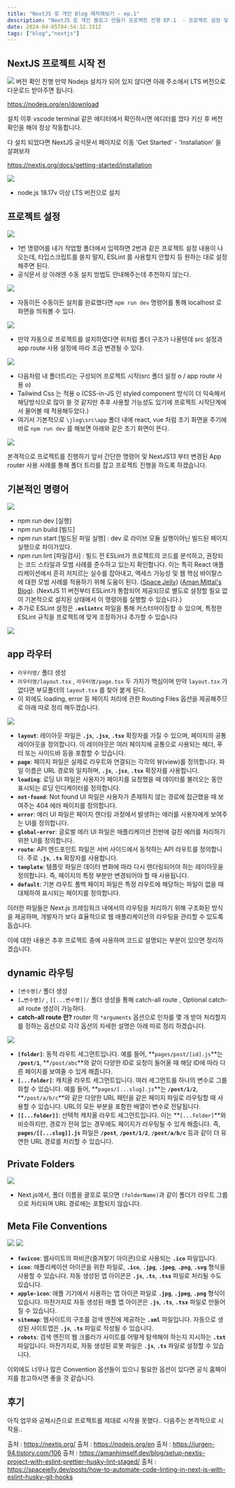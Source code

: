 ```yaml
---
title: "NextJS 로 개인 Blog 제작해보기 - ep.1"
description: "NextJS 로 개인 블로그 만들기 프로젝트 진행 EP.1  - 프로젝트 설정 및 옵션 정리"
date: 2024-04-05T04:54:32.331Z
tags: ["blog","nextjs"]
---
```

## NextJS 프로젝트 시작 전
![](/images/176537ae-43bf-4a87-b9f4-e16d5cd6b330-image.png)
버전 확인 진행
만약 Nodejs 설치가 되어 있지 않다면 아래 주소에서 LTS 버전으로 다운로드 받아주면 됩니다.

https://nodejs.org/en/download

설치 이후 vscode terminal 같은 에디터에서 확인하시면 에디터를 껐다 키신 후 버전 확인을 해야 정상 작동합니다.

다 설치 되었다면 NextJS 공식문서 페이지로 이동 'Get Started' - 'Installation' 을 살펴보자

https://nextjs.org/docs/getting-started/installation

![](/images/6c480ed5-e187-4dca-831d-f5d8965d16d6-image.png)

- node.js 18.17v 이상 LTS 버전으로 설치

## 프로젝트 설정
![](/images/0ee8e2e9-0814-4403-9338-8eb57ce56e49-image.png)

- 1번 명령어를 내가 작업할 폴더에서 입력하면 2번과 같은 프로젝트 설정 내용이 나오는데, 타입스크립트를 쓸지 말지, ESLint 를 사용할지 안할지 등 원하는 대로 설정해주면 된다.
- 공식문서 상 아래엔 수동 설치 방법도 안내해주는데 추천하지 않는다.

![](/images/d128baef-3cc9-4fe2-a752-f64c6a1e7bda-image.png)

- 자동이든 수동이든 설치를 완료했다면 ``npm run dev`` 명령어를 통해 localhost 로 화면을 띄워볼 수 있다.

![](/images/27490d39-0c9b-4db1-babd-2cfc3e0894a5-image.png)
- 만약 자동으로 프로젝트를 설치하였다면 위처럼 폴더 구조가 나올텐데 src 설정과 app route 사용 설정에 따라 조금 변경될 수 있다.

![](/images/34e54832-4144-44f0-bd48-e2818082109b-image.png)
- 다음처럼 내 폴더트리는 구성되어 프로젝트 시작(src 폴더 설정 o / app route 사용 o)
- Tailwind Css 는 적용 o (CSS-in-JS 인 styled component 방식이 더 익숙해서 해당방식으로 많이 쓸 것 같지만 추후 사용할 가능성도 있기에 프로젝트 시작단계에서 물어볼 때 적용해두었다.)
- 여기서 기본적으로 ``\jlog\src\app`` 폴더 내에 react, vue 처럼 초기 화면을 주기에 
바로 ``npm run dev`` 를 해보면 아래와 같은 초기 화면이 뜬다.

![](/images/6bf0e1a8-0326-4ad6-8ad6-101217fc203e-image.png)


본격적으로 프로젝트를 진행하기 앞서 간단한 명령어 및 NextJS13 부터 변경된 App router 사용 사례를 통해 폴더 트리를 잡고 프로젝트 진행을 하도록 하겠습니다.

## 기본적인 명령어

![](/images/5af138d4-e895-4ce7-9694-b99fb4d58eea-image.png)

- npm run dev  [실행]
- npm run build [빌드]
- npm run start [빌드된 파일 실행] : dev 로 라이브 모듈 실행이아닌 빌드된 페이지 실행으로 차이가있다.
- npm run lint [파일검사] : 빌드 전 ESLint가 프로젝트의 코드를 분석하고, 권장되는 코드 스타일과 모범 사례를 준수하고 있는지 확인합니다. 이는 특히 React 애플리케이션에서 흔히 저지르는 실수를 잡아내고, 액세스 가능성 및 웹 핵심 바이탈스에 대한 모범 사례를 적용하기 위해 도움이 된다. ([Space Jelly](https://spacejelly.dev/posts/how-to-automate-code-linting-in-next-js-with-eslint-husky-git-hooks)) ([Aman Mittal's Blog](https://amanhimself.dev/blog/setup-nextjs-project-with-eslint-prettier-husky-lint-staged/)). (NextJS 11 버전부터 ESLint가 통합되어 제공되므로 별도로 설정할 필요 없이 기본적으로 설치된 상태에서 이 명령어를 실행할 수 있습니다.)
- 추가로 ESLint 설정은 **`.eslintrc`** 파일을 통해 커스터마이징할 수 있으며, 특정한 ESLint 규칙을 프로젝트에 맞게 조정하거나 추가할 수 있습니다

![](/images/843858d3-38bf-4199-a498-863e675e5314-image.png)

## app 라우터

- `라우터명/` 폴더 생성
- `라우터명/layout.tsx`  , `라우터명/page.tsx` 두 가지가 핵심이며 만약 `layout.tsx` 가 없다면 부모폴더의 `layout.tsx` 를 찾아 붙게 된다.
- 이 외에도 loading, error 등 페이지 처리에 관한 Routing Files 옵션을 제공해주므로 아래 따로 정리 해두겠습니다.

![](/images/6ff01477-8a50-4b14-8c2b-c78198c575df-image.png)

- **`layout`**: 레이아웃 파일은 **`.js`**, **`.jsx`**, **`.tsx`** 확장자를 가질 수 있으며, 페이지의 공통 레이아웃을 정의합니다. 이 레이아웃은 여러 페이지에 공통으로 사용되는 헤더, 푸터 또는 사이드바 등을 포함할 수 있습니다.
- **`page`**: 페이지 파일은 실제로 라우트와 연결되는 각각의 뷰(view)를 정의합니다. 파일 이름은 URL 경로와 일치하며, **`.js`**, **`.jsx`**, **`.tsx`** 확장자를 사용합니다.
- **`loading`**: 로딩 UI 파일은 사용자가 페이지를 요청했을 때 데이터를 불러오는 동안 표시되는 로딩 인디케이터를 정의합니다.
- **`not-found`**: Not found UI 파일은 사용자가 존재하지 않는 경로에 접근했을 때 보여주는 404 에러 페이지를 정의합니다.
- **`error`**: 에러 UI 파일은 페이지 렌더링 과정에서 발생하는 에러를 사용자에게 보여주는 UI를 정의합니다.
- **`global-error`**: 글로벌 에러 UI 파일은 애플리케이션 전반에 걸친 에러를 처리하기 위한 UI를 정의합니다.
- **`route`**: API 엔드포인트 파일은 서버 사이드에서 동작하는 API 라우트를 정의합니다. 주로 **`.js`**, **`.ts`** 확장자를 사용합니다.
- **`template`**: 템플릿 파일은 데이터 변화에 따라 다시 렌더링되어야 하는 레이아웃을 정의합니다. 즉, 페이지의 특정 부분만 변경되어야 할 때 사용됩니다.
- **`default`**: 기본 라우트 폴백 페이지 파일은 특정 라우트에 해당하는 파일이 없을 때 대체하여 표시되는 페이지를 정의합니다.

이러한 파일들은 Next.js 프레임워크 내에서의 라우팅을 처리하기 위해 구조화된 방식을 제공하며, 개발자가 보다 효율적으로 웹 애플리케이션의 라우팅을 관리할 수 있도록 돕습니다.

이에 대한 내용은 추후 프로젝트 중에 사용하며 코드로 설명되는 부분이 있으면 정리하겠습니다.

## dynamic 라우팅

- `[변수명]/` 폴더 생성
- `[…변수명]/` , `[[...변수명]]/` 폴더 생성을 통해 catch-all route , Optional catch-all route 생성이 가능하다.
- **catch-all route 란?** router 의 `*arguments` 옵션으로 인자를 몇 개 받아 처리할지를 정하는 옵션으로 각각 옵션의 자세한 설명은 아래 따로 정리 하겠습니다.

![](/images/e054ae7a-20e4-404a-a546-eb2b6fd69482-image.png)

- **`[folder]`**: 동적 라우트 세그먼트입니다. 예를 들어, **`pages/post/[id].js`**는 **`/post/1`**, **`/post/abc`**와 같이 다양한 ID로 요청이 들어올 때 해당 ID에 따라 다른 페이지를 보여줄 수 있게 해줍니다.
- **`[...folder]`**: 캐치올 라우트 세그먼트입니다. 여러 세그먼트를 하나의 변수로 그룹화할 수 있습니다. 예를 들어, **`pages/[...slug].js`**는 **`/post/1/2`**, **`/post/a/b/c`**와 같은 다양한 URL 패턴을 같은 페이지 파일로 라우팅할 때 사용할 수 있습니다. URL의 모든 부분을 포함한 배열이 변수로 전달됩니다.
- **`[[...folder]]`**: 선택적 캐치올 라우트 세그먼트입니다. 이는 **`[...folder]`**와 비슷하지만, 경로가 전혀 없는 경우에도 페이지가 라우팅될 수 있게 해줍니다. 즉, **`pages/[[...slug]].js`** 파일은 **`/post`**, **`/post/1/2`**, **`/post/a/b/c`** 등과 같이 더 유연한 URL 경로를 처리할 수 있습니다.





## **Private Folders**

![](/images/5b2e29c7-6197-4c60-9669-bcba99bba9eb-image.png)

- Next.js에서, 폴더 이름을 괄호로 묶으면 `(folderName)`과 같이 폴더가 라우트 그룹으로 처리되며 URL 경로에는 포함되지 않습니다.

## Meta File Conventions

![](/images/9b156a9d-4ebf-48d9-bf16-039a8cf81250-image.png)
![](/images/efbb0037-b115-4d1e-97e6-334235114c40-image.png)

- **`favicon`**: 웹사이트의 파비콘(즐겨찾기 아이콘)으로 사용되는 **`.ico`** 파일입니다.
- **`icon`**: 애플리케이션 아이콘을 위한 파일로, **`.ico`**, **`.jpg`**, **`.jpeg`**, **`.png`**, **`.svg`** 형식을 사용할 수 있습니다. 자동 생성된 앱 아이콘은 **`.js`**, **`.ts`**, **`.tsx`** 파일로 처리될 수도 있습니다.
- **`apple-icon`**: 애플 기기에서 사용하는 앱 아이콘 파일로 **`.jpg`**, **`.jpeg`**, **`.png`** 형식이 있습니다. 마찬가지로 자동 생성된 애플 앱 아이콘은 **`.js`**, **`.ts`**, **`.tsx`** 파일로 만들어질 수 있습니다.
- **`sitemap`**: 웹사이트의 구조를 검색 엔진에 제공하는 **`.xml`** 파일입니다. 자동으로 생성된 사이트맵은 **`.js`**, **`.ts`** 파일로 작성될 수 있습니다.
- **`robots`**: 검색 엔진의 웹 크롤러가 사이트를 어떻게 탐색해야 하는지 지시하는 **`.txt`** 파일입니다. 마찬가지로, 자동 생성된 로봇 파일은 **`.js`**, **`.ts`** 파일로 설정할 수 있습니다.

이외에도 너무나 많은 Convention 옵션들이 있으니 필요한 옵션이 있다면 공식 홈페이지를 참고하시면 좋을 것 같습니다.

## 후기
아직 업무와 공채시즌으로 프로젝트를 제대로 시작을 못했다.. 다음주는 본격적으로 시작을..



출처 : https://nextjs.org/
출처 : https://nodejs.org/en
출처 : https://jurgen-94.tistory.com/106
출처 : https://amanhimself.dev/blog/setup-nextjs-project-with-eslint-prettier-husky-lint-staged/
출처 : https://spacejelly.dev/posts/how-to-automate-code-linting-in-next-js-with-eslint-husky-git-hooks

